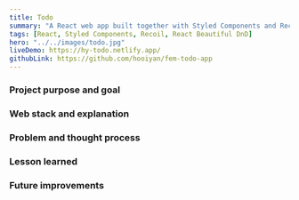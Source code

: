 ```yaml
---
title: Todo
summary: "A React web app built together with Styled Components and Recoil that allows users to add, mark, and delete to-do items. The users can drag and drop to reorder the to-do items."
tags: [React, Styled Components, Recoil, React Beautiful DnD]
hero: "../../images/todo.jpg"
liveDemo: https://hy-todo.netlify.app/
githubLink: https://github.com/hooiyan/fem-todo-app
---
```


### Project purpose and goal



### Web stack and explanation



### Problem and thought process



### Lesson learned



### Future improvements

